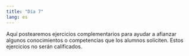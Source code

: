 ```yaml
---
title: "Día 7"
lang: es
---
```


Aquí postearemos ejercicios complementarios para ayudar a afianzar algunos conocimientos o competencias que los alumnos soliciten. Estos ejercicios no serán calificados. 